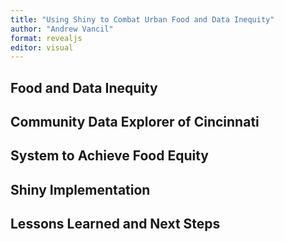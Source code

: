```yaml
---
title: "Using Shiny to Combat Urban Food and Data Inequity"
author: "Andrew Vancil"
format: revealjs
editor: visual
---
```


## Food and Data Inequity

## Community Data Explorer of Cincinnati

## System to Achieve Food Equity

## Shiny Implementation

## Lessons Learned and Next Steps

